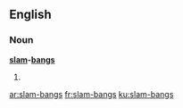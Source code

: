 ==English==

===Noun===
'''[[slam]]-[[bang]]s'''

#{{plural of|[[slam-bang]]}}

[[ar:slam-bangs]]
[[fr:slam-bangs]]
[[ku:slam-bangs]]